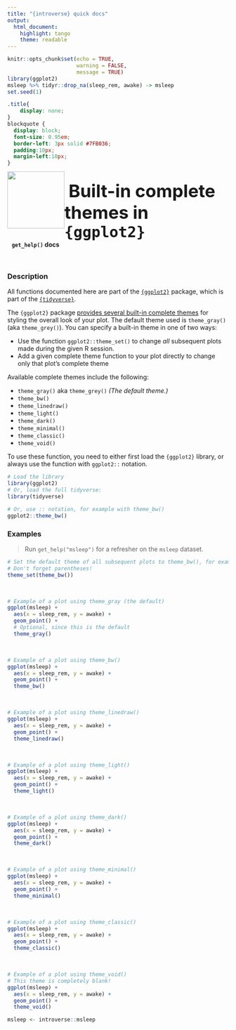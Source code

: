 ```yaml
---
title: "{introverse} quick docs"
output: 
  html_document:
    highlight: tango
    theme: readable
---
```



```r
knitr::opts_chunk$set(echo = TRUE, 
                      warning = FALSE, 
                      message = TRUE)
library(ggplot2)
msleep %>% tidyr::drop_na(sleep_rem, awake) -> msleep
set.seed(1)
```

```css
.title{
    display: none;
}
blockquote {
  display: block;
  font-size: 0.95em;
  border-left: 3px solid #7FB036;
  padding:10px;
  margin-left:10px;
}
```

<div>
<br>
 <img src = "logo.png" style = "float:left;height:130px;margin-top:-20px;">
 <span style = "font-weight:bold;font-size:40px;"> 
  &nbsp;Built-in complete themes in <code>{ggplot2}</code>
 </span>
 <br>
 <b>&nbsp;&nbsp;&nbsp;<code>get_help()</code> docs</b>
</div>
<br>

### Description

All functions documented here are part of the [`{ggplot2}`](https://ggplot2.tidyverse.org/) package, which is part of the [`{tidyverse}`](https://www.tidyverse.org/).

The `{ggplot2}` package [provides several built-in complete themes](https://ggplot2.tidyverse.org/reference/ggtheme.html) for styling the overall look of your plot. The default theme used is `theme_gray()` (aka `theme_grey()`). You can specify a built-in theme in one of two ways:

+ Use the function `ggplot2::theme_set()` to change _all_ subsequent plots made during the given R session.
+ Add a given complete theme function to your plot directly to change only that plot's complete theme

Available complete themes include the following:

+ `theme_gray()` aka `theme_grey()` _(The default theme.)_
+ `theme_bw()`
+ `theme_linedraw()`
+ `theme_light()`
+ `theme_dark()`
+ `theme_minimal()`
+ `theme_classic()`
+ `theme_void()`


<!-- Add the following if the topic is a function that does NOT come with base R, and uncomment/fill in the subsequent multiline HTML comment: -->
To use these function, you need to either first load the `{ggplot2}` library, or always use the function with `ggplot2::` notation.

```r
# Load the library
library(ggplot2)
# Or, load the full tidyverse:
library(tidyverse)

# Or, use :: notation, for example with theme_bw()
ggplot2::theme_bw() 
```


### Examples

> Run `get_help("msleep")` for a refresher on the `msleep` dataset.

```r
# Set the default theme of all subsequent plots to theme_bw(), for example
# Don't forget parentheses!
theme_set(theme_bw())
```

<br>

```r
# Example of a plot using theme_gray (the default)
ggplot(msleep) + 
  aes(x = sleep_rem, y = awake) + 
  geom_point() +
  # Optional, since this is the default
  theme_gray()
```

<br>

```r
# Example of a plot using theme_bw()
ggplot(msleep) + 
  aes(x = sleep_rem, y = awake) + 
  geom_point() +
  theme_bw()
```

<br>


```r
# Example of a plot using theme_linedraw()
ggplot(msleep) + 
  aes(x = sleep_rem, y = awake) + 
  geom_point() +
  theme_linedraw()
```

<br>

```r
# Example of a plot using theme_light()
ggplot(msleep) + 
  aes(x = sleep_rem, y = awake) + 
  geom_point() +
  theme_light()
```

<br>


```r
# Example of a plot using theme_dark()
ggplot(msleep) + 
  aes(x = sleep_rem, y = awake) + 
  geom_point() +
  theme_dark()
```

<br>

```r
# Example of a plot using theme_minimal()
ggplot(msleep) + 
  aes(x = sleep_rem, y = awake) + 
  geom_point() +
  theme_minimal()
```

<br>

```r
# Example of a plot using theme_classic()
ggplot(msleep) + 
  aes(x = sleep_rem, y = awake) + 
  geom_point() +
  theme_classic()
```




<br>

```r
# Example of a plot using theme_void()
# This theme is completely blank!
ggplot(msleep) + 
  aes(x = sleep_rem, y = awake) + 
  geom_point() +
  theme_void()
```



```r
msleep <- introverse::msleep
```